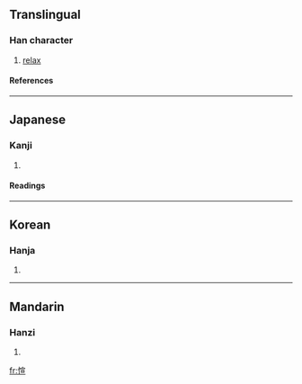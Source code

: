 ==Translingual==
===Han character===
{{Han char|rn=61|rad=心|as=09|sn=12|four=9301<sub>6</sub>|canj=心十一一 (PJMM)}}
# [[relax]]
====References====
{{Han ref|kx=0393.260|dkj=10891|dj=0730.030|hdz=42331.060|uh=6103|ud=24835|bh=D94A|bd=55626}}
----
==Japanese==
===Kanji===
{{ja-kanji|grade=|rs=心09}}
# {{defn|Japanese}} 
====Readings====
{{ja-readings|on=[[けん]] (ken), [[せん]] (sen), [[かん]] (kan)|kun=[[ゆたか]] (yutaka), [[こころよい]] (kokoroyoi), [[わすれる]] (wasureru)}}
----
==Korean==
===Hanja===
{{ko-hanja|hangeul=선|eumhun=|rv=seon|mr=sŏn|y=sen}}
# {{defn|Korean}}
----
==Mandarin==
===Hanzi===
{{cmn-hanzi|pin=[[xuān]] (xuan1), [[xuǎn]] (xuan3)|wg=hsüan<sup>1</sup>, hsüan<sup>3</sup>}}
# {{defn|Mandarin}}

[[fr:愃]]